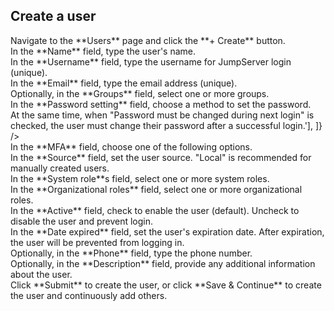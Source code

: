 ## Create a user

<Steps>

<div>
<Nav name="console" />
</div>

<div>
Navigate to the **Users** page and click the **+ Create** button.
</div>

<div>
In the **Name** field, type the user's name.
</div>

<div>
In the **Username** field, type the username for JumpServer login (unique).
</div>

<div>
In the **Email** field, type the email address (unique).
</div>

<div>
Optionally, in the **Groups** field, select one or more groups.
</div>

<div>
In the **Password setting** field, choose a method to set the password.
<HorizontalTable 
headers={['Option', 'Description']} 
rows={[
    ["Reset link will be generated and sent to the user", "After submitting the form, the user will receive a success email and can set their password through the link in the email."], 
    ["Set password", 'The user can log in directly using this password.<br/><br/>At the same time, when "Password must be changed during next login" is checked, the user must change their password after a successful login.'],
]}
/>
</div>

<div>
In the **MFA** field, choose one of the following options.
<HorizontalTable 
headers={['Option', 'Description']} 
rows={[
    ["Disabled", "MFA is disabled by default, but users can choose to enable it."],
    ["Enabled", "MFA is enabled by default, but users can choose to disable it."],
    ["Force enabled", "MFA is forced on and cannot be disabled by the user."]
]}
/>

</div>

<div>
In the **Source** field, set the user source. "Local" is recommended for manually created users.
</div>

<div>
In the **System role**s field, select one or more system roles.
</div>

<div>
<Icon name="xpack"/> In the **Organizational roles** field, select one or more organizational roles. 
</div>

<div>
In the **Active** field, check to enable the user (default). Uncheck to disable the user and prevent login.
</div>

<div>
In the **Date expired** field, set the user's expiration date. After expiration, the user will be prevented from logging in.
</div>

<div>
Optionally, in the **Phone** field, type the phone number.
</div>

<div>
Optionally, in the **Description** field, provide any additional information about the user.
</div>

<div>
Click **Submit** to create the user, or click **Save & Continue** to create the user and continuously add others.
</div>

</Steps>